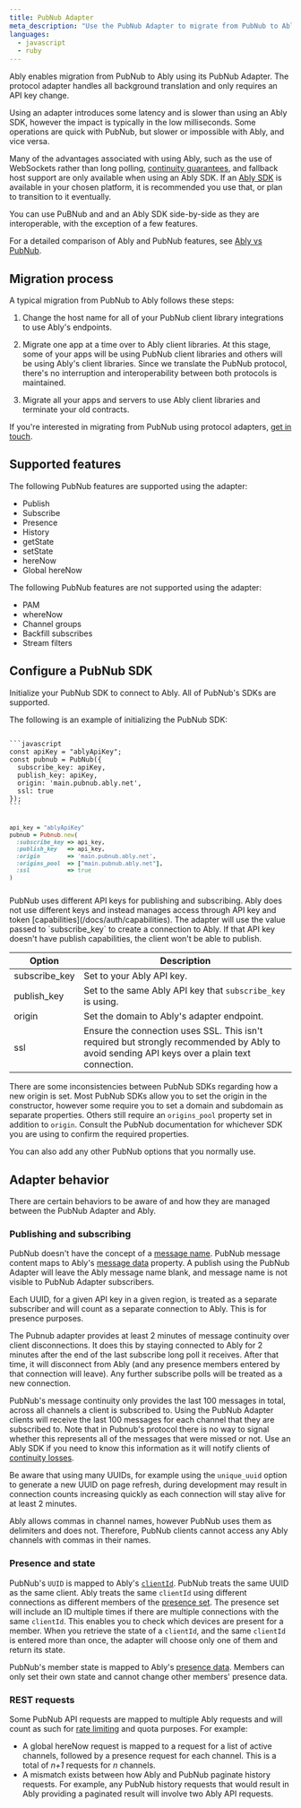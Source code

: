 ```yaml
---
title: PubNub Adapter
meta_description: "Use the PubNub Adapter to migrate from PubNub to Ably by only changing your API key."
languages:
  - javascript
  - ruby
---
```


Ably enables migration from PubNub to Ably using its PubNub Adapter. The protocol adapter handles all background translation and only requires an API key change.

Using an adapter introduces some latency and is slower than using an Ably SDK, however the impact is typically in the low milliseconds. Some operations are quick with PubNub, but slower or impossible with Ably, and vice versa.

Many of the advantages associated with using Ably, such as the use of WebSockets rather than long polling, [continuity guarantees](https://ably.com/four-pillars-of-dependability), and fallback host support are only available when using an Ably SDK. If an [Ably SDK](/docs/sdks) is available in your chosen platform, it is recommended you use that, or plan to transition to it eventually.

You can use PuBNub and and an Ably SDK side-by-side as they are interoperable, with the exception of a few features.

For a detailed comparison of Ably and PubNub features, see [Ably vs PubNub](https://ably.com/compare/ably-vs-pubnub).

## Migration process <a id="migration-process"/>

A typical migration from PubNub to Ably follows these steps:

1. Change the host name for all of your PubNub client library integrations to use Ably's endpoints.

2. Migrate one app at a time over to Ably client libraries. At this stage, some of your apps will be using PubNub client libraries and others will be using Ably's client libraries. Since we translate the PubNub protocol, there's no interruption and interoperability between both protocols is maintained.

3. Migrate all your apps and servers to use Ably client libraries and terminate your old contracts.

If you're interested in migrating from PubNub using protocol adapters, [get in touch](https://ably.com/contact).

## Supported features <a id="features"/>

The following PubNub features are supported using the adapter:

* Publish
* Subscribe
* Presence
* History
* getState
* setState
* hereNow
* Global hereNow

The following PubNub features are not supported using the adapter:

* PAM
* whereNow
* Channel groups
* Backfill subscribes
* Stream filters

## Configure a PubNub SDK <a id="configure"/>

Initialize your PubNub SDK to connect to Ably. All of PubNub's SDKs are supported.

The following is an example of initializing the PubNub SDK:

<Code>
```javascript
const apiKey = "ablyApiKey";
const pubnub = PubNub({
  subscribe_key: apiKey,
  publish_key: apiKey,
  origin: 'main.pubnub.ably.net',
  ssl: true
});
```

```ruby
api_key = "ablyApiKey"
pubnub = Pubnub.new(
  :subscribe_key => api_key,
  :publish_key   => api_key,
  :origin        => 'main.pubnub.ably.net',
  :origins_pool  => ["main.pubnub.ably.net"],
  :ssl           => true
)
```
</Code>

<Aside data-type='note'>
PubNub uses different API keys for publishing and subscribing. Ably does not use different keys and instead manages access through API key and token [capabilities](/docs/auth/capabilities). The adapter will use the value passed to `subscribe_key` to create a connection to Ably. If that API key doesn't have publish capabilities, the client won't be able to publish.
</Aside>

| Option | Description |
|--------|-------------|
| subscribe_key | Set to your Ably API key. |
| publish_key | Set to the same Ably API key that `subscribe_key` is using. |
| origin | Set the domain to Ably's adapter endpoint. |
| ssl | Ensure the connection uses SSL. This isn't required but strongly recommended by Ably to avoid sending API keys over a plain text connection. |

There are some inconsistencies between PubNub SDKs regarding how a new origin is set. Most PubNub SDKs allow you to set the origin in the constructor, however some require you to set a domain and subdomain as separate properties. Others still require an `origins_pool` property set in addition to `origin`. Consult the PubNub documentation for whichever SDK you are using to confirm the required properties.

You can also add any other PubNub options that you normally use.

## Adapter behavior <a id="behavior"/>

There are certain behaviors to be aware of and how they are managed between the PubNub Adapter and Ably.

### Publishing and subscribing <a id="publishing"/>

PubNub doesn't have the concept of a [message name](/docs/api/realtime-sdk/messages#name). PubNub message content maps to Ably's [message data](/docs/api/realtime-sdk/messages#data) property. A publish using the PubNub Adapter will leave the Ably message name blank, and message name is not visible to PubNub Adapter subscribers.

Each UUID, for a given API key in a given region, is treated as a separate subscriber and will count as a separate connection to Ably. This is for presence purposes.

The Pubnub adapter provides at least 2 minutes of message continuity over client disconnections. It does this by staying connected to Ably for 2 minutes after the end of the last subscribe long poll it receives. After that time, it will disconnect from Ably (and any presence members entered by that connection will leave). Any further subscribe polls will be treated as a new connection.

PubNub's message continuity only provides the last 100 messages in total, across all channels a client is subscribed to. Using the PubNub Adapter clients will receive the last 100 messages for each channel that they are subscribed to. Note that in Pubnub's protocol there is no way to signal whether this represents all of the messages that were missed or not. Use an Ably SDK if you need to know this information as it will notify clients of [continuity losses](/docs/channels#non-fatal-errors).

Be aware that using many UUIDs, for example using the `unique_uuid` option to generate a new UUID on page refresh, during development may result in connection counts increasing quickly as each connection will stay alive for at least 2 minutes.

Ably allows commas in channel names, however PubNub uses them as delimiters and does not. Therefore, PubNub clients cannot access any Ably channels with commas in their names.

### Presence and state <a id="presence"/>

PubNub's `UUID` is mapped to Ably's [`clientId`](/docs/api/realtime-sdk/messages#clientid). PubNub treats the same UUID as the same client. Ably treats the same `clientId` using different connections as different members of the [presence set](/docs/presence-occupancy/presence). The presence set will include an ID multiple times if there are multiple connections with the same `clientId`. This enables you to check which devices are present for a member. When you retrieve the state of a `clientId`, and the same `clientId` is entered more than once, the adapter will choose only one of them and return its state.

PubNub's member state is mapped to Ably's [presence data](/docs/presence-occupancy/presence#member-data). Members can only set their own state and cannot change other members' presence data.

### REST requests <a id="rest"/>

Some PubNub API requests are mapped to multiple Ably requests and will count as such for [rate limiting](/docs/platform/pricing/limits) and quota purposes. For example:

* A global hereNow request is mapped to a request for a list of active channels, followed by a presence request for each channel. This is a total of *n+1* requests for *n* channels.
* A mismatch exists between how Ably and PubNub paginate history requests. For example, any PubNub history requests that would result in Ably providing a paginated result will involve two Ably API requests.
